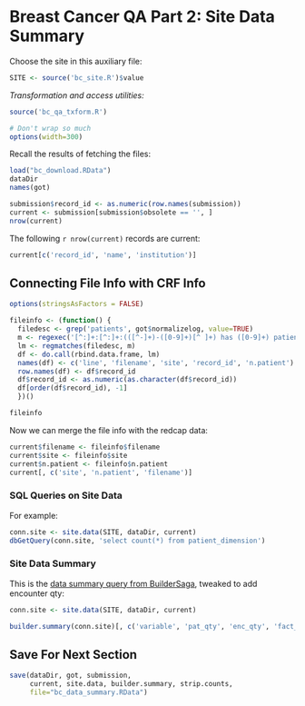 Breast Cancer QA Part 2: Site Data Summary
==========================================

Choose the site in this auxiliary file:

```r
SITE <- source('bc_site.R')$value
```

*Transformation and access utilities:*

```r
source('bc_qa_txform.R')
```


```r
# Don't wrap so much
options(width=300) 
```


Recall the results of fetching the files:

```r
load("bc_download.RData")
dataDir
names(got)

submission$record_id <- as.numeric(row.names(submission))
current <- submission[submission$obsolete == '', ]
nrow(current)
```

The following `r nrow(current)` records are current:

```r
current[c('record_id', 'name', 'institution')]
```

## Connecting File Info with CRF Info

```r
options(stringsAsFactors = FALSE)

fileinfo <- (function() {
  filedesc <- grep('patients', got$normalizelog, value=TRUE)
  m <- regexec('[^:]+:[^:]+:(([^-]+)-([0-9]+)[^ ]+) has ([0-9]+) patients.', filedesc)
  lm <- regmatches(filedesc, m)
  df <- do.call(rbind.data.frame, lm)
  names(df) <- c('line', 'filename', 'site', 'record_id', 'n.patient')
  row.names(df) <- df$record_id
  df$record_id <- as.numeric(as.character(df$record_id))
  df[order(df$record_id), -1]
  })()

fileinfo
```

Now we can merge the file info with the redcap data:

```r
current$filename <- fileinfo$filename
current$site <- fileinfo$site
current$n.patient <- fileinfo$n.patient
current[, c('site', 'n.patient', 'filename')]
```


### SQL Queries on Site Data

For example:

```r
conn.site <- site.data(SITE, dataDir, current)
dbGetQuery(conn.site, 'select count(*) from patient_dimension')
```


### Site Data Summary

This is the [data summary query from BuilderSaga][sqlsum], tweaked to add encounter qty:

[sqlsum]: https://informatics.gpcnetwork.org/trac/Project/wiki/BuilderSaga#DataSummary

```r
conn.site <- site.data(SITE, dataDir, current)

builder.summary(conn.site)[, c('variable', 'pat_qty', 'enc_qty', 'fact_qty')]
```


## Save For Next Section

```r
save(dataDir, got, submission,
     current, site.data, builder.summary, strip.counts,
     file="bc_data_summary.RData")
```
